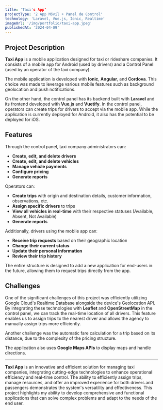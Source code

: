 ```yaml
---
title: 'Taxi's App'
projectType: '2 App Móvil + Panel de Control'
technology: 'Laravel, Vue.js, Ionic, Realtime'
imageUrl: '/img/portfolio/taxi-app.jpeg'
publishedAt: '2024-04-09'
---
```

## Project Description

**Taxi App** is a mobile application designed for taxi or rideshare companies. It consists of a mobile app for Android (used by drivers) and a Control Panel (used by an operator of the taxi company). 

The mobile application is developed with **Ionic**, **Angular**, and **Cordova**. This choice was made to leverage various mobile features such as background geolocation and push notifications. 

On the other hand, the control panel has its backend built with **Laravel** and its frontend developed with **Vue.js** and **Vuetify**. In the control panel, operators can create trips for drivers to accept via the mobile app. While the application is currently deployed for Android, it also has the potential to be deployed for iOS.

## Features

Through the control panel, taxi company administrators can:

- **Create, edit, and delete drivers**
- **Create, edit, and delete vehicles**
- **Manage vehicle payments**
- **Configure pricing**
- **Generate reports**

Operators can:

- **Create trips** with origin and destination details, customer information, observations, etc.
- **Assign specific drivers** to trips
- **View all vehicles in real-time** with their respective statuses (Available, Absent, Not Available)
- **Generate reports**

Additionally, drivers using the mobile app can:

- **Receive trip requests** based on their geographic location
- **Change their current status**
- **Update their personal information**
- **Review their trip history**

The entire structure is designed to add a new application for end-users in the future, allowing them to request trips directly from the app.

## Challenges

One of the significant challenges of this project was efficiently utilizing Google Cloud's Realtime Database alongside the device's Geolocation API. By integrating these technologies with **Leaflet** and **OpenStreetMap** in the control panel, we can track the real-time location of all drivers. This feature enables us to assign trips to the nearest driver and allows the agency to manually assign trips more efficiently.

Another challenge was the automatic fare calculation for a trip based on its distance, due to the complexity of the pricing structure.

The application also uses **Google Maps APIs** to display maps and handle directions.

---

**Taxi App** is an innovative and efficient solution for managing taxi companies, integrating cutting-edge technologies to enhance operational efficiency and real-time control. The ability to efficiently assign trips, manage resources, and offer an improved experience for both drivers and passengers demonstrates the system's versatility and effectiveness. This project highlights my ability to develop comprehensive and functional applications that can solve complex problems and adapt to the needs of the end user.